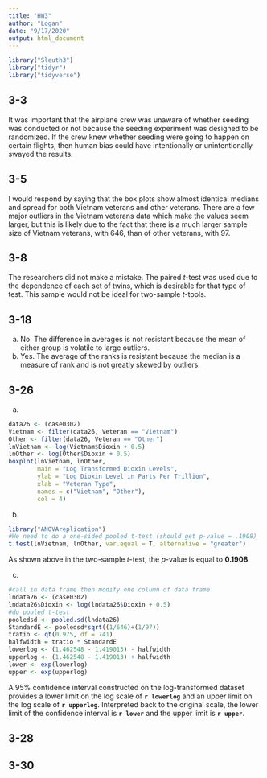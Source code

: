 ```yaml
---
title: "HW3"
author: "Logan"
date: "9/17/2020"
output: html_document
---
```



```r
library("Sleuth3")
library("tidyr")
library("tidyverse")
```

## 3-3

It was important that the airplane crew was unaware of whether seeding was conducted or not because the seeding experiment was designed to be randomized. If the crew knew whether seeding were going to happen on certain flights, then human bias could have intentionally or unintentionally swayed the results.

## 3-5

I would respond by saying that the box plots show almost identical medians and spread for both Vietnam veterans and other veterans. There are a few major outliers in the Vietnam veterans data which make the values seem larger, but this is likely due to the fact that there is a much larger sample size of Vietnam veterans, with 646, than of other veterans, with 97. 

## 3-8

The researchers did not make a mistake. The paired *t*-test was used due to the dependence of each set of twins, which is desirable for that type of test. This sample would not be ideal for two-sample *t*-tools.

## 3-18

a. No. The difference in averages is not resistant because the mean of either group is volatile to large outliers.
b. Yes. The average of the ranks is resistant because the median is a measure of rank and is not greatly skewed by outliers.

## 3-26

a.
``` r
data26 <- (case0302)
Vietnam <- filter(data26, Veteran == "Vietnam")
Other <- filter(data26, Veteran == "Other")
lnVietnam <- log(Vietnam$Dioxin + 0.5)
lnOther <- log(Other$Dioxin + 0.5)
boxplot(lnVietnam, lnOther,
        main = "Log Transformed Dioxin Levels",
        ylab = "Log Dioxin Level in Parts Per Trillion",
        xlab = "Veteran Type",
        names = c("Vietnam", "Other"),
        col = 4)
```

b.
``` r
library("ANOVAreplication")
#We need to do a one-sided pooled t-test (should get p-value = .1908)
t.test(lnVietnam, lnOther, var.equal = T, alternative = "greater")
```
As shown above in the two-sample *t*-test, the *p*-value is equal to __0.1908__.

c.
``` r
#call in data frame then modify one column of data frame
lndata26 <- (case0302)
lndata26$Dioxin <- log(lndata26$Dioxin + 0.5)
#do pooled t-test
pooledsd <- pooled.sd(lndata26)
StandardE <- pooledsd*sqrt((1/646)+(1/97))
tratio <- qt(0.975, df = 741)
halfwidth = tratio * StandardE
lowerlog <- (1.462548 - 1.419013) - halfwidth
upperlog <- (1.462548 - 1.419013) + halfwidth
lower <- exp(lowerlog)
upper <- exp(upperlog)
```
A 95% confidence interval constructed on the log-transformed dataset provides a lower limit on the log scale of __`r lowerlog`__ and an upper limit on the log scale of __`r upperlog`__. Interpreted back to the original scale, the lower limit of the confidence interval is __`r lower`__ and the upper limit is __`r upper`__.

## 3-28


## 3-30